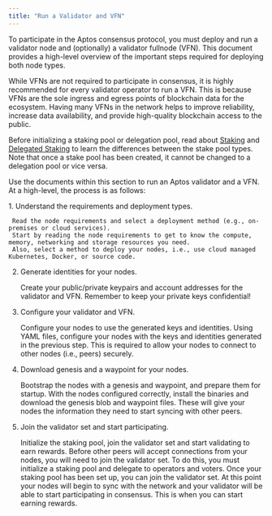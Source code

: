 ```yaml
---
title: "Run a Validator and VFN"
---
```



To participate in the Aptos consensus protocol, you must deploy and run a validator node and (optionally) a validator
fullnode (VFN). This document provides a high-level overview of the important steps required for deploying both node types.

<Aside type="note">
  While VFNs are not required to participate in consensus, it is highly recommended for every validator operator to run a VFN.
  This is because VFNs are the sole ingress and egress points of blockchain data for the ecosystem. Having many VFNs
  in the network helps to improve reliability, increase data availability, and provide high-quality blockchain access to the public.
</Aside>

Before initializing a staking pool or delegation pool, read about [Staking](../../../network/blockchain/staking) and
[Delegated Staking](../../../network/blockchain/delegated-staking) to learn the
differences between the stake pool types. Note that once a stake pool has been created, it cannot be changed to a delegation pool
or vice versa.

Use the documents within this section to run an Aptos validator and a VFN. At a high-level, the process is as follows:

<Steps>
  1. Understand the requirements and deployment types.

     Read the node requirements and select a deployment method (e.g., on-premises or cloud services).
     Start by reading the node requirements to get to know the compute, memory, networking and storage resources you need.
     Also, select a method to deploy your nodes, i.e., use cloud managed Kubernetes, Docker, or source code.

  2. Generate identities for your nodes.

     Create your public/private keypairs and account addresses for the validator and VFN.
     Remember to keep your private keys confidential!

  3. Configure your validator and VFN.

     Configure your nodes to use the generated keys and identities.
     Using YAML files, configure your nodes with the keys and identities generated in the previous step.
     This is required to allow your nodes to connect to other nodes (i.e., peers) securely.

  4. Download genesis and a waypoint for your nodes.

     Bootstrap the nodes with a genesis and waypoint, and prepare them for startup.
     With the nodes configured correctly, install the binaries and download the genesis blob and waypoint files.
     These will give your nodes the information they need to start syncing with other peers.

  5. Join the validator set and start participating.

     Initialize the staking pool, join the validator set and start validating to earn rewards.
     Before other peers will accept connections from your nodes, you will need to join the validator set.
     To do this, you must initialize a staking pool and delegate to operators and voters.
     Once your staking pool has been set up, you can join the validator set.
     At this point your nodes will begin to sync with the network and your validator will be able to start participating in consensus.
     This is when you can start earning rewards.
</Steps>
